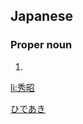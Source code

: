 ==Japanese==
{{ja-kanjitab|秀|昭}}

===Proper noun===
{{ja-pos|proper|ひであき}}

# {{given name|male|lang=ja}}

[[Category:Japanese male given names|ひであき]]

[[li:秀昭]]